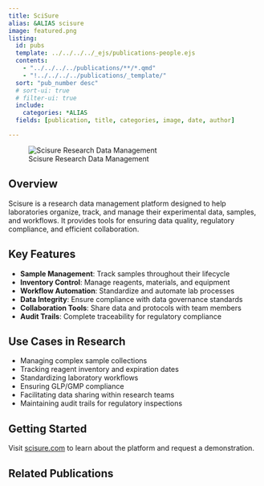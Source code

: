 ```yaml
---
title: SciSure
alias: &ALIAS scisure
image: featured.png
listing:
  id: pubs
  template: ../../../../_ejs/publications-people.ejs 
  contents: 
    - "../../../../publications/**/*.qmd"
    - "!../../../../publications/_template/"
  sort: "pub_number desc"
  # sort-ui: true
  # filter-ui: true
  include:
    categories: *ALIAS
  fields: [publication, title, categories, image, date, author]

---
```


![Scisure Research Data Management](featured.jpg)

## Overview

Scisure is a research data management platform designed to help laboratories organize, track, and manage their experimental data, samples, and workflows. It provides tools for ensuring data quality, regulatory compliance, and efficient collaboration.

## Key Features

- **Sample Management**: Track samples throughout their lifecycle
- **Inventory Control**: Manage reagents, materials, and equipment
- **Workflow Automation**: Standardize and automate lab processes
- **Data Integrity**: Ensure compliance with data governance standards
- **Collaboration Tools**: Share data and protocols with team members
- **Audit Trails**: Complete traceability for regulatory compliance

## Use Cases in Research

- Managing complex sample collections
- Tracking reagent inventory and expiration dates
- Standardizing laboratory workflows
- Ensuring GLP/GMP compliance
- Facilitating data sharing within research teams
- Maintaining audit trails for regulatory inspections

## Getting Started

Visit [scisure.com](https://www.scisure.com) to learn about the platform and request a demonstration.

## Related Publications

:::{#pubs}
:::